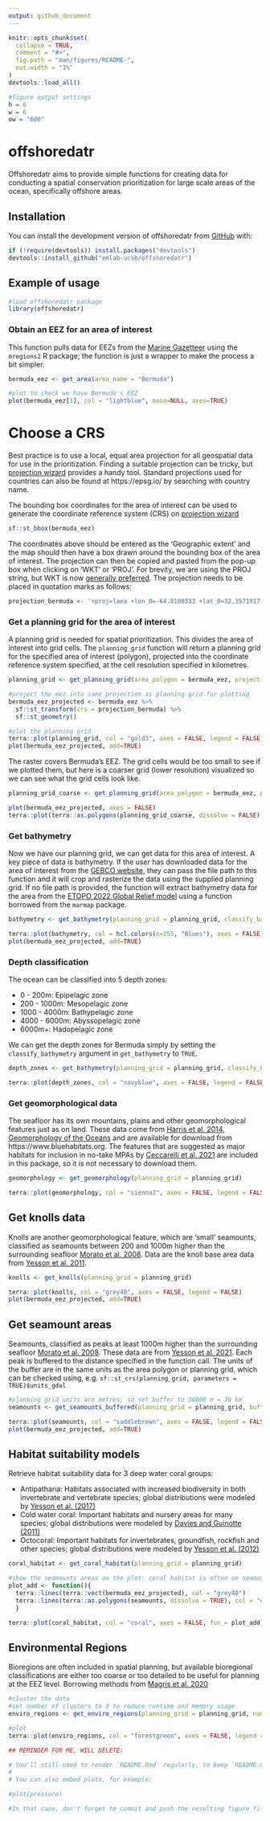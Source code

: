 ```yaml
---
output: github_document
---
```


<!-- README.md is generated from README.Rmd. Please edit that file -->

```r
knitr::opts_chunk$set(
  collapse = TRUE,
  comment = "#>",
  fig.path = "man/figures/README-",
  out.width = "1%"
)
devtools::load_all()

#figure output settings
h = 6
w = 6
ow = "600"
```

# offshoredatr

<!-- badges: start -->
<!-- badges: end -->

Offshoredatr aims to provide simple functions for creating data for conducting a spatial conservation prioritization for large scale areas of the ocean, specifically offshore areas.

## Installation

You can install the development version of offshoredatr from [GitHub](https://github.com/) with:

```r
if (!require(devtools)) install.packages("devtools")
devtools::install_github("emlab-ucsb/offshoredatr")
```

## Example of usage

```r
#load offshoredatr package
library(offshoredatr)
```

### Obtain an EEZ for an area of interest

This function pulls data for EEZs from the [Marine Gazetteer](https://marineregions.org/gazetteer.php) using the `mregions2` R package; the function is just a wrapper to make the process a bit simpler. 

```r
bermuda_eez <- get_area(area_name = "Bermuda")

#plot to check we have Bermuda's EEZ
plot(bermuda_eez[1], col = "lightblue", main=NULL, axes=TRUE)
```

# Choose a CRS

Best practice is to use a local, equal area projection for all geospatial data for use in the prioritization. Finding a suitable projection can be tricky, but [projection wizard](https://projectionwizard.org) provides a handy tool. Standard projections used for countries can also be found at https://epsg.io/ by searching with country name. 

The bounding box coordinates for the area of interest can be used to generate the coordinate reference system (CRS) on [projection wizard](https://projectionwizard.org)

```r
sf::st_bbox(bermuda_eez)
```

The coordinates above should be entered as the 'Geographic extent' and the map should then have a box drawn around the bounding box of the area of interest. The projection can then be copied and pasted from the pop-up box when clicking on 'WKT' or 'PROJ'. For brevity, we are using the PROJ string, but WKT is now [generally preferred](https://inbo.github.io/tutorials/tutorials/spatial_crs_coding/). The projection needs to be placed in quotation marks as follows:

```r
projection_bermuda <- '+proj=laea +lon_0=-64.8108333 +lat_0=32.3571917 +datum=WGS84 +units=m +no_defs'
```


### Get a planning grid for the area of interest

A planning grid is needed for spatial prioritization. This divides the area of interest into grid cells. The `planning_grid` function will return a planning grid for the specified area of interest (polygon), projected into the coordinate reference system specified, at the cell resolution specified in kilometres.

```r
planning_grid <- get_planning_grid(area_polygon = bermuda_eez, projection_crs = projection_bermuda, resolution = 5000)

#project the eez into same projection as planning grid for plotting
bermuda_eez_projected <- bermuda_eez %>% 
  sf::st_transform(crs = projection_bermuda) %>% 
  sf::st_geometry()

#plot the planning grid
terra::plot(planning_grid, col = "gold3", axes = FALSE, legend = FALSE)
plot(bermuda_eez_projected, add=TRUE)
```

The raster covers Bermuda's EEZ. The grid cells would be too small to see if we plotted them, but here is a coarser grid (lower resolution) visualized so we can see what the grid cells look like.

```r
planning_grid_coarse <- get_planning_grid(area_polygon = bermuda_eez, projection_crs = projection_bermuda, resolution = 20000)

plot(bermuda_eez_projected, axes = FALSE)
terra::plot(terra::as.polygons(planning_grid_coarse, dissolve = FALSE), add=TRUE)
```

### Get bathymetry

Now we have our planning grid, we can get data for this area of interest. A key piece of data is bathymetry. If the user has downloaded data for the area of interest from the [GEBCO website](https://www.gebco.net), they can pass the file path to this function and it will crop and rasterize the data using the supplied planning grid. If no file path is provided, the function will extract bathymetry data for the area from the [ETOPO 2022 Global Relief model](https://www.ncei.noaa.gov/products/etopo-global-relief-model) using a function borrowed from the `marmap` package.

```r
bathymetry <- get_bathymetry(planning_grid = planning_grid, classify_bathymetry = FALSE)

terra::plot(bathymetry, col = hcl.colors(n=255, "Blues"), axes = FALSE) 
plot(bermuda_eez_projected, add=TRUE)
```

### Depth classification

The ocean can be classified into 5 depth zones:

* 0 - 200m: Epipelagic zone
* 200 - 1000m: Mesopelagic zone
* 1000 - 4000m: Bathypelagic zone
* 4000 - 6000m: Abyssopelagic zone
* 6000m+: Hadopelagic zone

We can get the depth zones for Bermuda simply by setting the `classify_bathymetry` argument in `get_bathymetry` to `TRUE`.

```r
depth_zones <- get_bathymetry(planning_grid = planning_grid, classify_bathymetry = TRUE)

terra::plot(depth_zones, col = "navyblue", axes = FALSE, legend = FALSE, fun = function(){terra::lines(terra::vect(bermuda_eez_projected))})
```

### Get geomorphological data

The seafloor has its own mountains, plains and other geomorphological features just as on land. These data come from [Harris et al. 2014, Geomorphology of the Oceans](https://doi.org/10.1016/j.margeo.2014.01.011) and are available for download from https://www.bluehabitats.org. The features that are suggested as major habitats for inclusion in no-take MPAs by [Ceccarelli et al. 2021](https://doi.org/10.3389/fmars.2021.634574) are included in this package, so it is not necessary to download them.

```r
geomorphology <- get_geomorphology(planning_grid = planning_grid)

terra::plot(geomorphology, col = "sienna2", axes = FALSE, legend = FALSE, fun = function(){terra::lines(terra::vect(bermuda_eez_projected))})
```

## Get knolls data

Knolls are another geomorphological feature, which are 'small' seamounts, classified as seamounts between 200 and 1000m higher than the surrounding seafloor [Morato et al. 2008](https://doi.org/10.3354/meps07268). Data are the knoll base area data from [Yesson et al. 2011]( https://doi.org/10.1016/j.dsr.2011.02.004).

```r
knolls <- get_knolls(planning_grid = planning_grid)

terra::plot(knolls, col = "grey40", axes = FALSE, legend = FALSE)
plot(bermuda_eez_projected, add=TRUE)
```

## Get seamount areas

Seamounts, classified as peaks at least 1000m higher than the surrounding seafloor [Morato et al. 2008](https://doi.org/10.3354/meps07268). These data are from [Yesson et al. 2021](https://doi.org/10.14324/111.444/ucloe.000030). Each peak is buffered to the distance specified in the function call. The units of the buffer are in the same units as the area polygon or planning grid, which can be checked using, e.g. `sf::st_crs(planning_grid, parameters = TRUE)$units_gdal`

```r
#planning grid units are metres, so set buffer to 30000 m = 30 km
seamounts <- get_seamounts_buffered(planning_grid = planning_grid, buffer = 30000)

terra::plot(seamounts, col = "saddlebrown", axes = FALSE, legend = FALSE)
plot(bermuda_eez_projected, add=TRUE)
```

## Habitat suitability models

Retrieve habitat suitability data for 3 deep water coral groups:

* Antipatharia: Habitats associated with increased biodiversity in both invertebrate and vertebrate species; global distributions were modeled by [Yesson et al. (2017)](https://doi.org/10.1016/j.dsr2.2015.12.004)
* Cold water coral: Important habitats and nursery areas for many species; global distributions were modeled by [Davies and Guinotte (2011)](https://doi.org/10.1371/journal.pone.0018483)
* Octocoral: Important habitats for invertebrates, groundfish, rockfish and other species; global distributions were modeled by [Yesson et al. (2012)](https://doi.org/10.1111/j.1365-2699.2011.02681.x)


```r
coral_habitat <- get_coral_habitat(planning_grid = planning_grid)

#show the seamounts areas on the plot: coral habitat is often on seamounts which are shallower than surrounding ocean floor
plot_add <- function(){
  terra::lines(terra::vect(bermuda_eez_projected), col = "grey40")
  terra::lines(terra::as.polygons(seamounts, dissolve = TRUE), col = "orangered4")
  }

terra::plot(coral_habitat, col = "coral", axes = FALSE, fun = plot_add)
```

## Environmental Regions

Bioregions are often included in spatial planning, but available bioregional classifications are either too coarse or too detailed to be useful for planning at the EEZ level. Borrowing methods from [Magris et al. 2020](https://doi.org/10.1111/ddi.13183)

```r
#cluster the data
#set number of clusters to 3 to reduce runtime and memory usage
enviro_regions <- get_enviro_regions(planning_grid = planning_grid, num_clusters = 3)
```


```r
#plot
terra::plot(enviro_regions, col = "forestgreen", axes = FALSE, legend =FALSE, fun = function(){terra::lines(terra::vect(bermuda_eez_projected))})
```


```r
## REMINDER FOR ME, WILL DELETE:

# You'll still need to render `README.Rmd` regularly, to keep `README.md` up-to-date. `devtools::build_readme()` is handy for this. You could also use GitHub Actions to re-render `README.Rmd` every time you push. An example workflow can be found here: <https://github.com/r-lib/actions/tree/v1/examples>.
# 
# You can also embed plots, for example:

#plot(pressure)

#In that case, don't forget to commit and push the resulting figure files, so they display on GitHub and CRAN.
```


